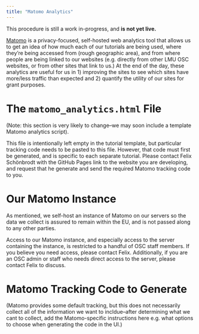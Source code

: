 ```yaml
---
title: "Matomo Analytics"
---
```


::: {.callout-warning}

This procedure is still a work in-progress, and **is not yet live.**

:::

[Matomo](https://matomo.org/) is a privacy-focused, self-hosted web analytics tool that allows us to get an idea of how much each of our tutorials are being used, where they're being accessed from (rough geographic area), and from where people are being linked to our websites (e.g. directly from other LMU OSC websites, or from other sites that link to us.) At the end of the day, these analytics are useful for us in 1) improving the sites to see which sites have more/less traffic than expected and 2) quantify the utility of our sites for grant purposes.

# The `matomo_analytics.html` File

(Note: this section is very likely to change--we may soon include a template Matomo analytics script).

This file is intentionally left empty in the tutorial template, but particular tracking code needs to be pasted to this file. However, that code must first be generated, and is specific to each separate tutorial. Please contact Felix Schönbrodt with the GitHub Pages link to the website you are developing, and request that he generate and send the required Matomo tracking code to you.

# Our Matomo Instance

As mentioned, we self-host an instance of Matomo on our servers so the data we collect is assured to remain within the EU, and is not passed along to any other parties.

Access to our Matomo instance, and especially access to the server containing the instance, is restricted to a handful of OSC staff members. If you believe you need access, please contact Felix. Additionally, if you are an OSC admin or staff who needs direct access to the server, please contact Felix to discuss.

# Matomo Tracking Code to Generate

(Matomo provides some default tracking, but this does not necessarily collect all of the information we want to incldue--after determining what we cant to collect, add the Matomo-specific instructions here e.g. what options to choose when generating the code in the UI.)


